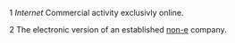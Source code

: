 1 ''Internet'' Commercial activity exclusivly online.

2 The electronic version of an established [[non-e]] company.

{{rfc}}